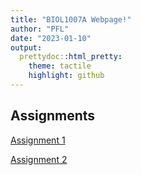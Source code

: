```yaml
---
title: "BIOL1007A Webpage!"
author: "PFL"
date: "2023-01-10"
output:
  prettydoc::html_pretty:
    theme: tactile
    highlight: github
---
```


## Assignments 

[Assignment 1](Assignment_1.html)

[Assignment 2](Assignment_2.html) 




